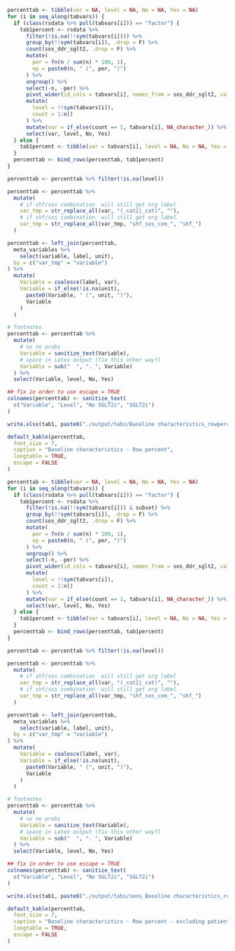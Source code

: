 ```r

percenttab <- tibble(var = NA, level = NA, No = NA, Yes = NA)
for (i in seq_along(tabvars)) {
  if (class(rsdata %>% pull(tabvars[i])) == "factor") {
    tab1percent <- rsdata %>%
      filter(!is.na(!!sym(tabvars[i]))) %>%
      group_by(!!sym(tabvars[i]), .drop = F) %>%
      count(sos_ddr_sglt2, .drop = F) %>%
      mutate(
        per = fn(n / sum(n) * 100, 1),
        np = paste0(n, " (", per, ")")
      ) %>%
      ungroup() %>%
      select(-n, -per) %>%
      pivot_wider(id_cols = tabvars[i], names_from = sos_ddr_sglt2, values_from = np) %>%
      mutate(
        level = !!sym(tabvars[i]),
        count = 1:n()
      ) %>%
      mutate(var = if_else(count == 1, tabvars[i], NA_character_)) %>%
      select(var, level, No, Yes)
  } else {
    tab1percent <- tibble(var = tabvars[i], level = NA, No = NA, Yes = NA)
  }
  percenttab <- bind_rows(percenttab, tab1percent)
}

percenttab <- percenttab %>% filter(!is.na(level))

percenttab <- percenttab %>%
  mutate(
    # if shf/sos combination  will still get org label
    var_tmp = str_replace_all(var, "(_cat2|_cat)", ""),
    # if shf/sos combination  will still get org label
    var_tmp = str_replace_all(var_tmp, "shf_sos_com_", "shf_")
  )

percenttab <- left_join(percenttab,
  meta_variables %>%
    select(variable, label, unit),
  by = c("var_tmp" = "variable")
) %>%
  mutate(
    Variable = coalesce(label, var),
    Variable = if_else(!is.na(unit),
      paste0(Variable, " (", unit, ")"),
      Variable
    )
  )

# footnotes
percenttab <- percenttab %>%
  mutate(
    # so no probs
    Variable = sanitize_text(Variable),
    # space in Latex output (fix this other way?)
    Variable = sub("  ", ". ", Variable)
  ) %>%
  select(Variable, level, No, Yes)

## fix in order to use escape = TRUE
colnames(percenttab) <- sanitize_text(
  c("Variable", "Level", "No SGLT2i", "SGLT2i")
)

write.xlsx(tab1, paste0("./output/tabs/Baseline characteristics_rowpercent", Sys.Date(), ".xlsx"), rowNames = FALSE)

default_kable(percenttab,
  font_size = 7,
  caption = "Baseline characteristics - Row percent",
  longtable = TRUE,
  escape = FALSE
)
```

\clearpage

```r

percenttab <- tibble(var = NA, level = NA, No = NA, Yes = NA)
for (i in seq_along(tabvars)) {
  if (class(rsdata %>% pull(tabvars[i])) == "factor") {
    tab1percent <- rsdata %>%
      filter(!is.na(!!sym(tabvars[i])) & subset) %>%
      group_by(!!sym(tabvars[i]), .drop = F) %>%
      count(sos_ddr_sglt2, .drop = F) %>%
      mutate(
        per = fn(n / sum(n) * 100, 1),
        np = paste0(n, " (", per, ")")
      ) %>%
      ungroup() %>%
      select(-n, -per) %>%
      pivot_wider(id_cols = tabvars[i], names_from = sos_ddr_sglt2, values_from = np) %>%
      mutate(
        level = !!sym(tabvars[i]),
        count = 1:n()
      ) %>%
      mutate(var = if_else(count == 1, tabvars[i], NA_character_)) %>%
      select(var, level, No, Yes)
  } else {
    tab1percent <- tibble(var = tabvars[i], level = NA, No = NA, Yes = NA)
  }
  percenttab <- bind_rows(percenttab, tab1percent)
}

percenttab <- percenttab %>% filter(!is.na(level))

percenttab <- percenttab %>%
  mutate(
    # if shf/sos combination  will still get org label
    var_tmp = str_replace_all(var, "(_cat2|_cat)", ""),
    # if shf/sos combination  will still get org label
    var_tmp = str_replace_all(var_tmp, "shf_sos_com_", "shf_")
  )

percenttab <- left_join(percenttab,
  meta_variables %>%
    select(variable, label, unit),
  by = c("var_tmp" = "variable")
) %>%
  mutate(
    Variable = coalesce(label, var),
    Variable = if_else(!is.na(unit),
      paste0(Variable, " (", unit, ")"),
      Variable
    )
  )

# footnotes
percenttab <- percenttab %>%
  mutate(
    # so no probs
    Variable = sanitize_text(Variable),
    # space in Latex output (fix this other way?)
    Variable = sub("  ", ". ", Variable)
  ) %>%
  select(Variable, level, No, Yes)

## fix in order to use escape = TRUE
colnames(percenttab) <- sanitize_text(
  c("Variable", "Level", "No SGLT2i", "SGLT2i")
)

write.xlsx(tab1, paste0("./output/tabs/sens_Baseline characteristics_rowpercent", Sys.Date(), ".xlsx"), rowNames = FALSE)

default_kable(percenttab,
  font_size = 7,
  caption = "Baseline characteristics - Row percent - excluding patients with Type I diabetes, eGFR < 20 and dialysis",
  longtable = TRUE,
  escape = FALSE
)
```
